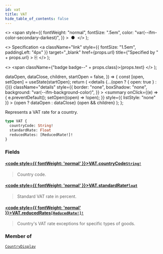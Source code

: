 ```yaml
---
id: vat
title: VAT
hide_table_of_contents: false
---
```


  <>
    <span
      style={{
        fontWeight: "normal",
        fontSize: ".5em",
        color: "var(--ifm-color-secondary-darkest)",
      }}
    >
      &nbsp;●&nbsp;
    </span>
  </>
);

  <>
    Specification
    <a
      className="link"
      style={{ fontSize: "1.5em", paddingLeft: "4px" }}
      target="\_blank"
      href={props.url}
      title={"Specified by " + props.url}
    >
      ⎘
    </a>
  </>
);

  <>
    <span className={"badge badge--" + props.class}>{props.text}</span>
  </>
);


  dataOpen,
  dataClose,
  children,
  startOpen = false,
}) => {
  const [open, setOpen] = useState(startOpen);
  return (
    <details
      {...(open ? { open: true } : {})}
      className="details"
      style={{
        border: "none",
        boxShadow: "none",
        background: "var(--ifm-background-color)",
      }}
    >
      <summary
        onClick={(e) => {
          e.preventDefault();
          setOpen((open) => !open);
        }}
        style={{ listStyle: "none" }}
      >
        {open ? dataOpen : dataClose}
      </summary>
      {open && children}
    </details>
  );
};

Represents a VAT rate for a country.

```graphql
type VAT {
  countryCode: String!
  standardRate: Float
  reducedRates: [ReducedRate!]!
}
```

### Fields

#### [<code style={{ fontWeight: 'normal' }}>VAT.<b>countryCode</b></code>](#)<Bullet />[`String!`](../../../api-reference/miscellaneous/scalars/string) <Badge class="secondary" text="non-null"/> <Badge class="secondary" text="scalar"/>

> Country code.

#### [<code style={{ fontWeight: 'normal' }}>VAT.<b>standardRate</b></code>](#)<Bullet />[`Float`](../../../api-reference/miscellaneous/scalars/float) <Badge class="secondary" text="scalar"/>

> Standard VAT rate in percent.

#### [<code style={{ fontWeight: 'normal' }}>VAT.<b>reducedRates</b></code>](#)<Bullet />[`[ReducedRate!]!`](../../../api-reference/miscellaneous/objects/reduced-rate) <Badge class="secondary" text="non-null"/> <Badge class="secondary" text="object"/>

> Country's VAT rate exceptions for specific types of goods.

### Member of

[`CountryDisplay`](../../../api-reference/miscellaneous/objects/country-display) <Badge class="secondary" text="object"/>
